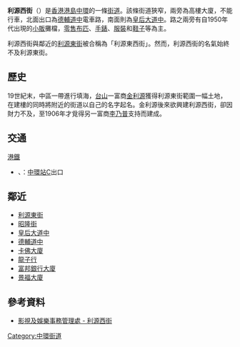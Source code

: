 {{Infobox Hong Kong Road
|   中文街道名稱    =  利源西街
|   英文街道名稱    =  Li Yuen Street West
|   圖片        =  File:Li Yuen Street West.JPG
|   圖片說明    =  
|   路段總長度  =  0.11
|   車速限制    =  0
|   行車線數量  =  
|   所在地區    =  [[中西區_(香港)|中西區]][[中環|中環]]
|   起點        =  [[德輔道中|德輔道中]]
|   終點        =  [[皇后大道中|皇后大道中]]
|   通車日期    =
}}

'''利源西街'''（{{lang-en|Li Yuen Street West}}）是[[香港|香港]][[香港島|港島]][[中環|中環]]的一條[[街道|街道]]。該條街道狹窄，兩旁為高樓大廈，不能行車，北面出口為[[德輔道中|德輔道中]]電車路，南面則為[[皇后大道中|皇后大道中]]。路之兩旁有自1950年代出現的[[小販|小販]]攤檔，[[零售|零售]][[布匹|布匹]]、[[手錶|手錶]]、[[服裝|服裝]]和[[鞋子|鞋子]]等為主。

利源西街與鄰近的[[利源東街|利源東街]]被合稱為「利源東西街」。然而，利源西街的名氣始終不及利源東街。

==歷史==
19世紀末，中區一帶進行填海，[[台山市|台山]]一富商[[金利源|金利源]]獲得利源東街範圍一幅土地，在建樓的同時將附近的街道以自己的名字起名。金利源後來欲興建利源西街，卻因財力不及，至1906年才覓得另一富商[[李乃普|李乃普]]支持而建成。

==交通==
;[[港鐵|港鐵]]
*{{港鐵路線標誌|TWL}}、{{港鐵路線標誌|ISL}}：[[中環站|中環站]]C出口

==鄰近==
* [[利源東街|利源東街]]
* [[昭隆街|昭隆街]]
* [[皇后大道中|皇后大道中]]
* [[德輔道中|德輔道中]]
* [[卡佛大廈|卡佛大廈]]
* [[龍子行|龍子行]]
* [[富邦銀行大廈|富邦銀行大廈]]
* [[景福大廈|景福大廈]]

==參考資料==
*[https://web.archive.org/web/20071107220928/http://www.fso-tela.gov.hk/accessibility/chi/locations_details.cfm?Photo_Num=00853 影視及娛樂事務管理處 - 利源西街]

[[Category:中環街道|Category:中環街道]]
